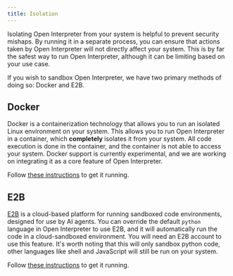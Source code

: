 ---
title: Isolation
---

Isolating Open Interpreter from your system is helpful to prevent security mishaps. By running it in a separate process, you can ensure that actions taken by Open Interpreter will not directly affect your system. This is by far the safest way to run Open Interpreter, although it can be limiting based on your use case.

If you wish to sandbox Open Interpreter, we have two primary methods of doing so: Docker and E2B.

## Docker

Docker is a containerization technology that allows you to run an isolated Linux environment on your system. This allows you to run Open Interpreter in a container, which **completely** isolates it from your system. All code execution is done in the container, and the container is not able to access your system. Docker support is currently experimental, and we are working on integrating it as a core feature of Open Interpreter.

Follow [these instructions](/integrations/docker) to get it running.

## E2B

[E2B](https://e2b.dev/) is a cloud-based platform for running sandboxed code environments, designed for use by AI agents. You can override the default `python` language in Open Interpreter to use E2B, and it will automatically run the code in a cloud-sandboxed environment. You will need an E2B account to use this feature. It's worth noting that this will only sandbox python code, other languages like shell and JavaScript will still be run on your system.

Follow [these instructions](/integrations/e2b) to get it running.

